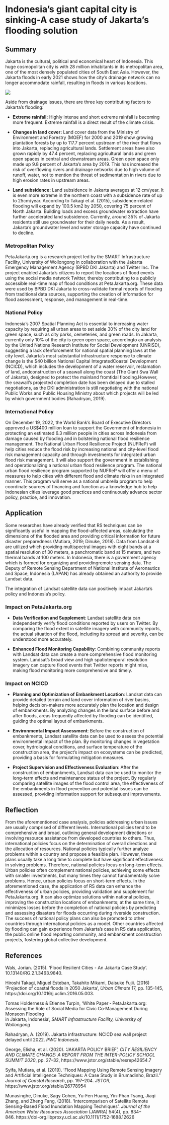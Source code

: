 # **Indonesia's giant capital city is sinking-**A case study of **Jakarta's flooding solution**

## Summary

Jakarta is the cultural, political and economical heart of Indonesia. This huge cosmopolitan city is with 28 million inhabitants in its metropolitan area, one of the most densely populated cities of South East Asia. However, the Jakarta floods in early 2021 shows how the city's drainage network can no longer accommodate rainfall, resulting in floods in various locations.

![](images/flood.jpg){fig-align="center"}

Aside from drainage issues, there are three key contributing factors to Jakarta's flooding:

-   **Extreme rainfall:** Highly intense and short extreme rainfall is becoming more frequent. Extreme rainfall is a direct result of the climate crisis.

-   **Changes in land cover:** Land cover data from the Ministry of Environment and Forestry (MOEF) for 2000 and 2019 show growing plantation forests by up to 117.7 percent upstream of the river that flows into Jakarta, replacing agricultural lands. Settlement areas have also grown rapidly by 47.4 percent, replacing agricultural lands and green open spaces in central and downstream areas. Green open space only made up 9.8 percent of Jakarta's area by 2019. This has increased the risk of overflowing rivers and drainage networks due to high volume of runoff, water, not to mention the threat of sedimentation in rivers due to high erosion rates in upstream areas.

-   **Land subsidence:** Land subsidence in Jakarta averages at 12 cm/year. It is even more extreme in the northern coast with a subsidence rate of up to 25cm/year. According to Takagi et al. (2015), subsidence-related flooding will expand by 100.5 km2 by 2050, covering 75 percent of North Jakarta. Building loads and excess groundwater extraction have further accelerated land subsidence. Currently, around 35% of Jakarta residents still use groundwater for their daily needs. As a result, Jakarta's groundwater level and water storage capacity have continued to decline.

### **Metropolitan Policy**

PetaJakarta.org is a research project led by the SMART Infrastructure Facility, University of Wollongong in collaboration with the Jakarta Emergency Management Agency (BPBD DKI Jakarta) and Twitter Inc. The project enabled Jakarta's citizens to report the locations of flood events using the social media network Twitter, thereby contributing to a publicly accessible real-time map of flood conditions at PetaJakarta.org. These data were used by BPBD DKI Jakarta to cross-validate formal reports of flooding from traditional data sources, supporting the creation of information for flood assessment, response, and management in real-time.

### National Policy

Indonesia's 2007 Spatial Planning Act is essential to increasing water capacity by requiring all urban areas to set aside 30% of the city land for green space, such as city parks, cemeteries, and green roads. In Jakarta, currently only 10% of the city is green open space, accordingto an analysis by the United Nations Research Institute for Social Development (UNRISD), suggesting a lack ofenforcement for national spatial planning laws at the city level. Jakarta's most substantial infrastructure response to climate change is the \$40 billion National Capital IntegratedCoastal Development (NCICD), which includes the development of a water reservoir, reclamation of land, andconstruction of a seawall along the coast (The Giant Swa Wall of Jakarta), designed to protect the mainland fromtidal flooding.However, the seawall's projected completion date has been delayed due to stalled negotiations, as the DKI administration is still negotiating with the national Public Works and Public Housing Ministry about which projects will be led by which government bodies (Rahadryan, 2019).

### International Policy

On December 19, 2022, the World Bank's Board of Executive Directors approved a US\$400 million loan to support the Government of Indonesia in protecting an estimated 6.3 million people in cities across Indonesia from damage caused by flooding and in bolstering national flood resilience management. The National Urban Flood Resilience Project (NUFReP) will help cities reduce the flood risk by increasing national and city-level flood risk management capacity and through investments for integrated urban flood risk management. It will also support the government in establishing and operationalizing a national urban flood resilience program. The national urban flood resilience program supported by NUFReP will offer a menu of measures to help cities with different flood and climate risks in an integrated manner. This program will serve as a national umbrella program to help coordinate sources of financing and function as a knowledge hub to help Indonesian cities leverage good practices and continuously advance sector policy, practice, and innovation.

## Application

Some researches have already verified that RS techniques can be significantly useful in mapping the flood-affected areas, calculating the dimensions of the flooded area and providing critical information for future disaster preparedness (Mutiara, 2019; Dinuke, 2018). Data from Landsat-8 are utilized which providing multispectral images with eight bands at a spatial resolution of 30 meters, a panchromatic band at 15 meters, and two thermal bands at 100 meters. In Indonesia, there is a government agency which is formed for organizing and providingremote sensing data. The Deputy of Remote Sensing Department of National Institute of Aeronautics and Space, Indonesia (LAPAN) has already obtained an authority to provide Landsat data.

The integration of Landsat satellite data can positively impact Jakarta's policy and Indonesia's policy.

### **Impact on** PetaJakarta.org

-   **Data Verification and Supplement**: Landsat satellite data can independently verify flood conditions reported by users on Twitter. By comparing the flood extent in satellite imagery with community reports, the actual situation of the flood, including its spread and severity, can be understood more accurately.

-   **Enhanced Flood Monitoring Capability**: Combining community reports with Landsat data can create a more comprehensive flood monitoring system. Landsat's broad view and high spatiotemporal resolution imagery can capture flood events that Twitter reports might miss, making flood monitoring more comprehensive and timely.

### **Impact on** NCICD

-   **Planning and Optimization of Embankment Location**: Landsat data can provide detailed terrain and land cover information of river basins, helping decision-makers more accurately plan the location and design of embankments. By analyzing changes in the land surface before and after floods, areas frequently affected by flooding can be identified, guiding the optimal layout of embankments.

-   **Environmental Impact Assessment**: Before the construction of embankments, Landsat satellite data can be used to assess the potential environmental impact of the plan. By monitoring changes in vegetation cover, hydrological conditions, and surface temperature of the construction area, the project's impact on ecosystems can be predicted, providing a basis for formulating mitigation measures.

-   **Project Supervision and Effectiveness Evaluation**: After the construction of embankments, Landsat data can be used to monitor the long-term effects and maintenance status of the project. By regularly comparing satellite images of the flood control area, the effectiveness of the embankments in flood prevention and potential issues can be assessed, providing information support for subsequent improvements.

## Reflection

From the aforementioned case analysis, policies addressing urban issues are usually comprised of different levels. International policies tend to be comprehensive and broad, outlining general development directions or involving resource assistance from developed countries to others. Thus, international policies focus on the determination of overall directions and the allocation of resources. National policies typically further analyze problems within a country and propose a feasible plan. However, these plans usually take a long time to complete but have significant effectiveness in solving problems. Therefore, national policies focus on long-term effects. Urban policies often complement national policies, achieving some effects with smaller investments, but many times they cannot fundamentally solve problems. Hence, urban policies focus on short-term effects. In the aforementioned case, the application of RS data can enhance the effectiveness of urban policies, providing validation and supplement for PetaJakarta.org. It can also optimize solutions within national policies, improving the construction locations of embankments; at the same time, it minimizes losses before the completion of national policies by predicting and assessing disasters for floods occurring during riverside construction. The success of national policy plans can also be promoted to other countries through international policies as a model. Other countries affected by flooding can gain experience from Jakarta's case in RS data application, the public online flood reporting community, and embankment construction projects, fostering global collective development.

## References

Wals, Jorian. (2015). 'Flood Resilient Cities - An Jakarta Case Study'. 10.13140/RG.2.1.3463.9840.

Hiroshi Takagi, Miguel Esteban, Takahito Mikami, Daisuke Fujii. (2016) 'Projection of coastal floods in 2050 Jakarta', *Urban Climate* 17, pp. 135-145, https://doi.org/10.1016/j.uclim.2016.05.003.

Tomas Holderness & Etienne Turpin, 'White Paper ‑ PetaJakarta.org:\
Assessing the Role of Social Media for Civic Co‑Management During Monsoon Flooding\
in Jakarta, Indonesia', *SMART Infrastructure Facility, University of Wollongong*

Rahadryan, A. (2019). Jakarta infrastructure: NCICD sea wall project delayed until 2022. *PWC Indonesia*.

George, Elisha, et al. (2020). 'JAKARTA POLICY BRIEF', *CITY RESILIENCY AND CLIMATE CHANGE: A REPORT FROM THE INTER-POLICY SCHOOL SUMMIT 2020*, pp. 27--32, https://www.jstor.org/stable/resrep42654.7

Syifa, Mutiara, et al. (2019). 'Flood Mapping Using Remote Sensing Imagery and Artificial Intelligence Techniques: A Case Study in Brumadinho, Brazil." *Journal of Coastal Research*, pp. 197--204. *JSTOR*, https://www.jstor.org/stable/26778954

Munasinghe, Dinuke, Sagy Cohen, Yu-Fen Huang, Yin-Phan Tsang, Jiaqi Zhang, and Zheng Fang, (2018). 'Intercomparison of Satellite Remote Sensing-Based Flood Inundation Mapping Techniques'. *Journal of the American Water Resources Association* (JAWRA) 54(4), pp. 834--846. https://doi-org.libproxy.ucl.ac.uk/10.1111/1752-1688.12626
